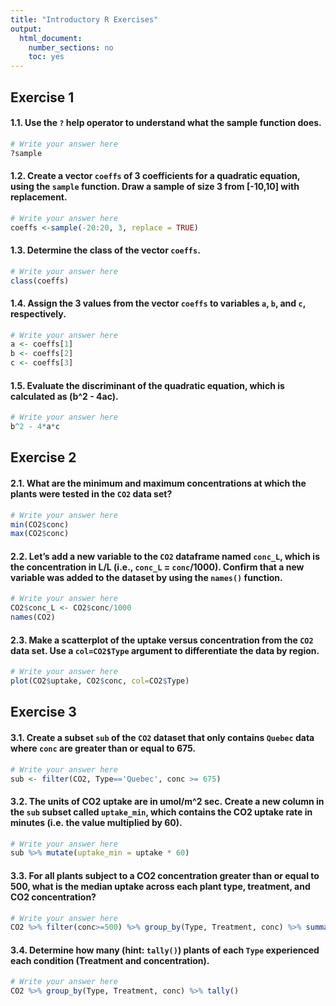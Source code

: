 ```yaml
---
title: "Introductory R Exercises"
output:
  html_document:
    number_sections: no
    toc: yes
---
```


## Exercise 1
#### 1.1. Use the `?` help operator to understand what the sample function does.

```r
# Write your answer here
?sample
```

#### 1.2. Create a vector `coeffs` of 3 coefficients for a quadratic equation, using the `sample` function. Draw a sample of size 3 from [-10,10] with replacement.

```r
# Write your answer here
coeffs <-sample(-20:20, 3, replace = TRUE)
```

#### 1.3. Determine the class of the vector `coeffs`.

```r
# Write your answer here
class(coeffs)
```

#### 1.4. Assign the 3 values from the vector `coeffs` to variables `a`, `b`, and `c`, respectively.

```r
# Write your answer here
a <- coeffs[1]
b <- coeffs[2]
c <- coeffs[3]
```

#### 1.5. Evaluate the discriminant of the quadratic equation, which is calculated as (b^2 - 4ac).
```r
# Write your answer here
b^2 - 4*a*c
```

## Exercise 2
#### 2.1. What are the minimum and maximum concentrations at which the plants were tested in the `CO2` data set?
```r
# Write your answer here
min(CO2$conc)
max(CO2$conc)
```

#### 2.2. Let's add a new variable to the `CO2` dataframe named `conc_L`, which is the concentration in L/L (i.e., `conc_L` = `conc`/1000). Confirm that a new variable was added to the dataset by using the `names()` function.
```r
# Write your answer here
CO2$conc_L <- CO2$conc/1000
names(CO2)
```

#### 2.3. Make a scatterplot of the uptake versus concentration from the `CO2` data set. Use a `col=CO2$Type` argument to differentiate the data by region. 

```r
# Write your answer here
plot(CO2$uptake, CO2$conc, col=CO2$Type)
```

## Exercise 3
#### 3.1. Create a subset `sub` of the `CO2` dataset that only contains `Quebec` data where `conc` are greater than or equal to 675.

```r
# Write your answer here
sub <- filter(CO2, Type=='Quebec', conc >= 675)
```

#### 3.2. The units of CO2 uptake are in umol/m^2 sec. Create a new column in the `sub` subset called `uptake_min`, which contains the CO2 uptake rate in minutes (i.e. the value multiplied by 60).

```r
# Write your answer here
sub %>% mutate(uptake_min = uptake * 60)
```

#### 3.3. For all plants subject to a CO2 concentration greater than or equal to 500, what is the median uptake across each plant type, treatment, and CO2 concentration?

```r
# Write your answer here
CO2 %>% filter(conc>=500) %>% group_by(Type, Treatment, conc) %>% summarize(med_uptake = median(uptake))
```

#### 3.4. Determine how many (hint: `tally()`) plants of each `Type` experienced each condition (Treatment and concentration).
```r
# Write your answer here
CO2 %>% group_by(Type, Treatment, conc) %>% tally()
```